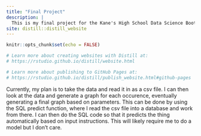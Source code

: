 ```yaml
---
title: "Final Project"
description: |
  This is my final project for the Kane's High School Data Science Boot Camp.
site: distill::distill_website
---
```


```r
knitr::opts_chunk$set(echo = FALSE)

# Learn more about creating websites with Distill at:
# https://rstudio.github.io/distill/website.html

# Learn more about publishing to GitHub Pages at:
# https://rstudio.github.io/distill/publish_website.html#github-pages

```

Currently, my plan is to take the data and read it in as a csv file. I can then look at the data and generate a graph for each occurence, eventually generating a final graph based on parameters.
This can be done by using the SQL predict function, where I read the csv file into a database and work from there.
I can then do the SQL code so that it predicts the thing automatically based on input instructions.
This will likely require me to do a model but I don't care.
